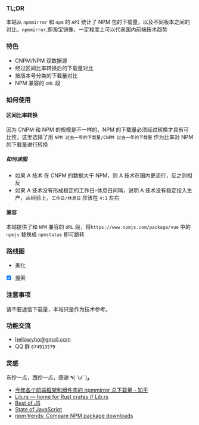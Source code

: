 ### TL;DR


本站从 `npmmirror` 和 `npm` 的 `API` 统计了 NPM 包的下载量，以及不同版本之间的对比，`npmmirror`,即淘宝镜像，一定程度上可以代表国内前端技术趋势

### 特色

- CNPM/NPM 双数据源
- 经过区间比率转换后的下载量对比
- 按版本号分类的下载量对比
- NPM 兼容的 `URL` 段

### 如何使用

#### 区间比率转换

因为 CNPM 和 NPM 的规模是不一样的，NPM 的下载量必须经过转换才具有可比性，这里选择了用 `NPM 过去一年的下载量/CNPM 过去一年的下载量` 作为比率对 NPM 的下载量进行转换

##### 如何读图

- 如果 A 技术 在 CNPM 的数据大于 NPM，则 A 技术在国内更流行，反之则相反
- 如果 A 技术没有形成稳定的工作日-休息日间隔，说明 A 技术没有稳定投入生产，从经验上，`工作日/休息日` 应该在 `4:1` 左右

#### 兼容

本站提供了和 `NPM` 兼容的 `URL` 段，将`https://www.npmjs.com/package/vue` 中的 `npmjs` 替换成 `npmstatas` 即可跳转

### 路线图

- 美化
- [x] 搜索

### 注意事项

请不要迷信下载量，本站只是作为技术参考。

### 功能交流

- hellowyho@gmail.com
- QQ 群 `674913579`

### 灵感

东抄一点，西抄一点，感谢 ٩( 'ω' )و

- [今年各个前端框架和组件库的 npmmirror 总下载量 - 知乎](https://zhuanlan.zhihu.com/p/648316526)
- [Lib.rs — home for Rust crates // Lib.rs](https://lib.rs/)
- [Best of JS](https://bestofjs.org/)
- [State of JavaScript](https://stateofjs.com/en-US)
- [npm trends: Compare NPM package downloads](https://npmtrends.com/)

